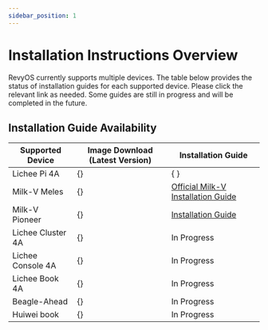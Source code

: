 ```yaml
---
sidebar_position: 1
---
```


# Installation Instructions Overview

RevyOS currently supports multiple devices. The table below provides the status of installation guides for each supported device. Please click the relevant link as needed. Some guides are still in progress and will be completed in the future.

## Installation Guide Availability


| Supported Device   | Image Download (Latest Version)                      | Installation Guide                                 |
| ------------------ | ---------------------------------------------------- | ---------------------------------------------- |
| Lichee Pi 4A       | {<DownloadLink device="Lichee Pi 4A" />}       | {<RedirectBasedOnUA windowsLink="./licheepi4a-windows" otherLink="./licheepi4a" description="Installation Guide" /> }               |
| Milk-V Meles       | {<DownloadLink device="Lichee Pi 4A" />}       | [Official Milk-V Installation Guide](https://milkv.io/docs/meles/installation) |
| Milk-V Pioneer     | {<DownloadLink device="Milk-V Pioneer" />}     | [Installation Guide](milkv-pioneer)            |
| Lichee Cluster 4A | {<DownloadLink device="Lichee Cluster 4A" />}  | In Progress |
| Lichee Console 4A | {<DownloadLink device="Lichee Console 4A" />}  | In Progress |
| Lichee Book 4A    | {<DownloadLink device="Lichee Book 4A" />}     | In Progress |
| Beagle-Ahead      | {<DownloadLink device="Beagle-Ahead" />}       | In Progress |
| Huiwei book       | {<DownloadLink device="Huiwei book" />}        | In Progress |

